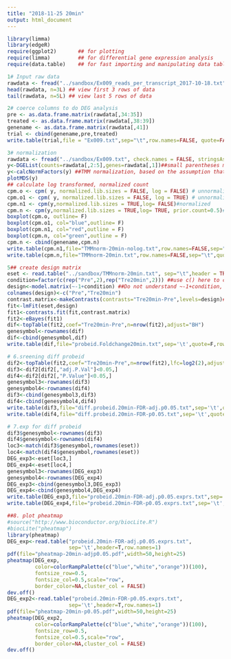 ```yaml
---
title: "2018-11-25 20min"
output: html_document
---
```


```r
library(limma)
library(edgeR)
require(ggplot2)       ## for plotting
require(limma)         ## for differential gene expression analysis
require(data.table)    ## for fast importing and manipulating data tables
```


```r
1# Input raw data
rawdata <- fread("../sandbox/Ex009_reads_per_transcript_2017-10-18.txt", check.names = FALSE, stringsAsFactors = FALSE)  ## for the logical arguments, space are needed
head(rawdata, n=3L) ## view first 3 rows of data
tail(rawdata, n=5L) ## view last 5 rows of data
```

```r
2# coerce columns to do DEG analysis
pre <- as.data.frame.matrix(rawdata[,34:35])
treated <- as.data.frame.matrix(rawdata[,38:39])
genename <- as.data.frame.matrix(rawdata[,41])
trial <- cbind(genename,pre,treated)
write.table(trial,file = "Ex009.txt",sep="\t",row.names=FALSE, quote=FALSE) ## still don't know whether I need sep="\t" here, quote = FALSE means nothing is quoted
```

```r
3# normalization
rawdata <- fread("../sandbox/Ex009.txt", check.names = FALSE, stringsAsFactors = FALSE)
y<-DGEList(counts=rawdata[,2:5],genes=rawdata[,1])##small parentheses means function, [,]means lines or rows of matrix ##
y<-calcNormFactors(y) ##TMM normalization, based on the assumption that the majority of genes are not DEGs
plotMDS(y)
## calculate log transformed, normalized count
cpm.o <- cpm( y, normalized.lib.sizes = FALSE, log = FALSE) # unnormalized
cpm.o1 <- cpm( y, normalized.lib.sizes = FALSE, log = TRUE) # unnormalized, log transformed
cpm.n1 <- cpm(y,normalized.lib.sizes = TRUE,log= FALSE)#normalized
cpm.n <- cpm(y,normalized.lib.sizes = TRUE,log= TRUE, prior.count=0.5)#normalized, log transformed
boxplot(cpm.o, outline= F)
boxplot(cpm.o1, col="blue",outline= F)
boxplot(cpm.n1, col="red",outline = F)
boxplot(cpm.n, col="green",outline = F)
cpm.n <- cbind(genename,cpm.n)
write.table(cpm.n1,file="TMMnorm-20min-nolog.txt",row.names=FALSE,sep="\t",quote=F) #normalized
write.table(cpm.n,file="TMMnorm-20min.txt",row.names=FALSE,sep="\t",quote=F) #normalized, log transformed
```

```r
5## create design matrix
eset <- read.table("../sandbox/TMMnorm-20min.txt", sep="\t",header = TRUE,row.names=1) ## why we need sep="\t",rownames=1 whether we have the first column for our row names, rather than included into the datafram, which could be no numeric.
condition=factor(c(rep("Pre",2),rep("Tre20min",2))) ##use c() here to combine arguments into a vector, factor() needs a vector of data
design<-model.matrix(~-1+condition) ##Do not understand ~-1+condition, the object used in model.matrix should be an appropriate class, will get a matrix after run this function 
colnames(design)<-c("Pre","Tre20min")
contrast.matrix<-makeContrasts(contrasts="Tre20min-Pre",levels=design)##construct a contrast matrix, contrasts:character vector specify contrasts, levels: character vector or factor naming the parameters of which contrasts are desired?
fit<-lmFit(eset,design)
fit1<-contrasts.fit(fit,contrast.matrix)
fit2<-eBayes(fit1)
dif<-topTable(fit2,coef="Tre20min-Pre",n=nrow(fit2),adjust="BH")
genesymbol<-rownames(dif)
dif<-cbind(genesymbol,dif)
write.table(dif,file="probeid.Foldchange20min.txt",sep='\t',quote=F,row.names=F)
```
```r
# 6.sreening diff probeid
dif2<-topTable(fit2,coef="Tre20min-Pre",n=nrow(fit2),lfc=log2(2),adjust="BH")## Extract a table of the top-ranked genes from a linear model fit. lcf: minimum absolute log2-fold-change required. topTable and topTableF include only genes with (at least one) absolute log-fold-changes greater than lfc.
dif3<-dif2[dif2[,"adj.P.Val"]<0.05,]
dif4<-dif2[dif2[,"P.Value"]<0.05,]
genesymbol3<-rownames(dif3)
genesymbol4<-rownames(dif4)
dif3<-cbind(genesymbol3,dif3)
dif4<-cbind(genesymbol4,dif4)
write.table(dif3,file="diff.probeid.20min-FDR-adj.p0.05.txt",sep='\t',quote=F,row.names=F)
write.table(dif4,file="diff.probeid.20min-FDR-p0.05.txt",sep='\t',quote=F,row.names=F)

# 7.exp for diff probeid
dif3$genesymbol<-rownames(dif3)
dif4$genesymbol<-rownames(dif4)
loc3<-match(dif3$genesymbol,rownames(eset))
loc4<-match(dif4$genesymbol,rownames(eset))
DEG_exp3<-eset[loc3,]
DEG_exp4<-eset[loc4,]
genesymbol3<-rownames(DEG_exp3)
genesymbol4<-rownames(DEG_exp4)
DEG_exp3<-cbind(genesymbol3,DEG_exp3)
DEG_exp4<-cbind(genesymbol4,DEG_exp4)
write.table(DEG_exp3,file="probeid.20min-FDR-adj.p0.05.exprs.txt",sep='\t',quote=F,row.names=F)
write.table(DEG_exp4,file="probeid.20min-FDR-p0.05.exprs.txt",sep='\t',quote=F,row.names=F)
```


```r
##8. plot pheatmap
#source("http://www.bioconductor.org/biocLite.R")
#biocLite("pheatmap")
library(pheatmap)
DEG_exp<-read.table("probeid.20min-FDR-adj.p0.05.exprs.txt",
                    sep='\t',header=T,row.names=1)
pdf(file="pheatmap-20min-adjp0.05.pdf",width=50,height=25)
pheatmap(DEG_exp,
         color=colorRampPalette(c("blue","white","orange"))(100),
         fontsize_row=0.5,
         fontsize_col=0.5,scale="row",
         border_color=NA,cluster_col = FALSE)
dev.off()
DEG_exp2<-read.table("probeid.20min-FDR-p0.05.exprs.txt",
                    sep='\t',header=T,row.names=1)
pdf(file="pheatmap-20min-p0.05.pdf",width=50,height=25)
pheatmap(DEG_exp2,
         color=colorRampPalette(c("blue","white","orange"))(100),
         fontsize_row=0.5,
         fontsize_col=0.5,scale="row",
         border_color=NA,cluster_col = FALSE)
dev.off()
```